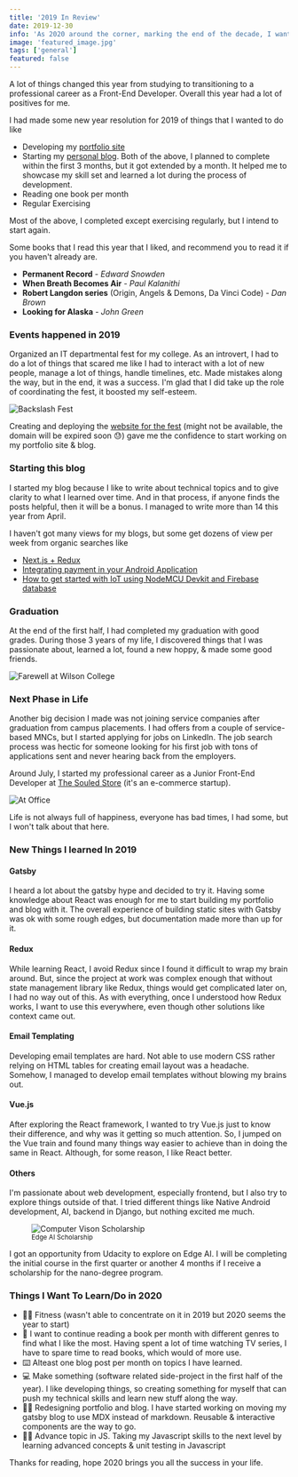 ```yaml
---
title: '2019 In Review'
date: 2019-12-30
info: 'As 2020 around the corner, marking the end of the decade, I wanted to review what happened in my life this year and what I want to achieve in 2020.'
image: 'featured_image.jpg'
tags: ['general']
featured: false
---
```



<Quote
  phase="When faced with a choice, always choose the one that pushes you the most, increases your growth and personal prowess."
  cite="The 5 A.M Club"
/>

A lot of things changed this year from studying to transitioning to a professional career as a Front-End Developer. Overall this year had a lot of positives for me.

I had made some new year resolution for 2019 of things that I wanted to do like

- Developing my [portfolio site](https://jibin.tech)
- Starting my [personal blog](https://blog.jibin.tech). Both of the above, I planned to complete within the first 3 months, but it got extended by a month. It helped me to showcase my skill set and learned a lot during the process of development.
- Reading one book per month
- Regular Exercising

Most of the above, I completed except exercising regularly, but I intend to start again.

Some books that I read this year that I liked, and recommend you to read it if you haven't already are.

- **Permanent Record** - *Edward Snowden*
- **When Breath Becomes Air** - *Paul Kalanithi*
- **Robert Langdon series** (Origin, Angels & Demons, Da Vinci Code) - *Dan Brown*
- **Looking for Alaska** - *John Green*

### Events happened in 2019
Organized an IT departmental fest for my college. As an introvert, I had to do a lot of things that scared me like I had to interact with a lot of new people, manage a lot of things, handle timelines, etc. Made mistakes along the way, but in the end, it was a success. I'm glad that I did take up the role of coordinating the fest, it boosted my self-esteem.


![Backslash Fest](backslash-stage.jpg)

Creating and deploying the [website for the fest](https://backslashfest.org) (might not be available, the domain will be expired soon 😓) gave me the confidence to start working on my portfolio site & blog.

### Starting this blog
I started my blog because I like to write about technical topics and to give clarity to what I learned over time. And in that process, if anyone finds the posts helpful, then it will be a bonus. I managed to write more than 14 this year from April.

I haven't got many views for my blogs, but some get dozens of view per week from organic searches like

- [Next.js + Redux](https://blog.jibin.tech/nextjs+redux/)
- [Integrating payment in your Android Application](https://blog.jibin.tech/integrating-payment-in-android-app/)
- [How to get started with IoT using NodeMCU Devkit and Firebase database](https://blog.jibin.tech/connecting-nodemcu-to-firebase/)

### Graduation

At the end of the first half, I had completed my graduation with good grades. During those 3 years of my life, I discovered things that I was passionate about, learned a lot, found a new hoppy,  & made some good friends.

<img src="farewell-wilson-college.jpg" alt="Farewell at Wilson College" />

### Next Phase in Life

Another big decision I made was not joining service companies after graduation from campus placements. I had offers from a couple of service-based MNCs, but I started applying for jobs on LinkedIn. The job search process was hectic for someone looking for his first job with tons of applications sent and never hearing back from the employers.

Around July, I started my professional career as a Junior Front-End Developer at [The Souled Store](https://thesouledstore.com) (it's an e-commerce startup).

![At Office](working-at-the-souled-store.jpg)

Life is not always full of happiness, everyone has bad times, I had some, but I won't talk about that here.

### New Things I learned In 2019
#### Gatsby
I heard a lot about the gatsby hype and decided to try it. Having some knowledge about React was enough for me to start building my portfolio and blog with it. The overall experience of building static sites with Gatsby was ok with some rough edges, but documentation made more than up for it.

#### Redux
While learning React, I avoid Redux since I found it difficult to wrap my brain around. But, since the project at work was complex enough that without state management library like Redux, things would get complicated later on, I had no way out of this. As with everything, once I understood how Redux works, I want to use this everywhere, even though other solutions like context came out.

#### Email Templating
Developing email templates are hard. Not able to use modern CSS rather relying on HTML tables for creating email layout was a headache. Somehow, I managed to develop email templates without blowing my brains out.

#### Vue.js
After exploring the React framework, I wanted to try Vue.js just to know their difference, and why was it getting so much attention. So, I jumped on the Vue train and found many things way easier to achieve than in doing the same in React. Although, for some reason, I like React better.

#### Others
I'm passionate about web development, especially frontend, but I also try to explore things outside of that. I tried different things like Native Android development, AI, backend in Django, but nothing excited me much.

<figure class="figure w-25 m-auto figure--right">
 <img src="Intel-Scholarship.jpg" alt="Computer Vison Scholarship" class="" />
 <figcaption class="text-center">
 <small>Edge AI Scholarship</small>
 </figcaption>
</figure>

I got an opportunity from Udacity to explore on Edge AI. I will be completing the initial course in the first quarter or another 4 months if I receive a scholarship for the nano-degree program.

### Things I Want To Learn/Do in 2020

- 🏋️‍♀️ Fitness (wasn't able to concentrate on it in 2019 but 2020 seems the year to start)
- 📖 I want to continue reading a book per month with different genres to find what I like the most. Having spent a lot of time watching TV series, I have to spare time to read books, which would of more use.
- ⌨️ Alteast one blog post per month on topics I have learned. 
- 💻 Make something (software related side-project in the first half of the year). I like developing things, so creating something for myself that can push my technical skills and learn new stuff along the way.
- 🏃‍♂️ Redesigning portfolio and blog. I have started working on moving my gatsby blog to use MDX instead of markdown. Reusable & interactive components are the way to go.
- 👷‍♂️ Advance topic in JS. Taking my Javascript skills to the next level by learning advanced concepts & unit testing in Javascript

Thanks for reading, hope 2020 brings you all the success in your life.

<Quote
  phase="Today’s accomplishments were yesterday’s impossibilities."
  cite="Robert H. Schuller"
/>

